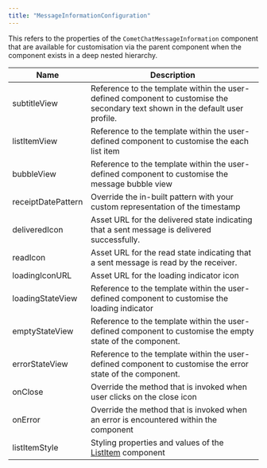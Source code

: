 ```yaml
---
title: "MessageInformationConfiguration"
---
```


This refers to the properties of the `CometChatMessageInformation` component that are available for customisation via the parent component when the component exists in a deep nested hierarchy.

| Name               | Description                                                                                                                    |
| ------------------ | ------------------------------------------------------------------------------------------------------------------------------ |
| subtitleView       | Reference to the template within the user-defined component to customise the secondary text shown in the default user profile. |
| listItemView       | Reference to the template within the user-defined component to customise the each list item                                    |
| bubbleView         | Reference to the template within the user-defined component to customise the message bubble view                               |
| receiptDatePattern | Override the in-built pattern with your custom representation of the timestamp                                                 |
| deliveredIcon      | Asset URL for the delivered state indicating that a sent message is delivered successfully.                                    |
| readIcon           | Asset URL for the read state indicating that a sent message is read by the receiver.                                           |
| loadingIconURL     | Asset URL for the loading indicator icon                                                                                       |
| loadingStateView   | Reference to the template within the user-defined component to customise the loading indicator                                 |
| emptyStateView     | Reference to the template within the user-defined component to customise the empty state of the component.                     |
| errorStateView     | Reference to the template within the user-defined component to customise the error state of the component.                     |
| onClose            | Override the method that is invoked when user clicks on the close icon                                                         |
| onError            | Override the method that is invoked when an error is encountered within the component                                          |
| listItemStyle      | Styling properties and values of the [ListItem](/docs/web-elements/list-item) component                                        |
